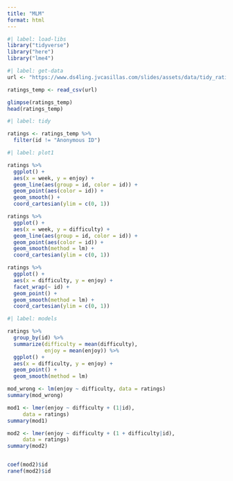 ```yaml
---
title: "MLM"
format: html
---
```


```r
#| label: load-libs
library("tidyverse")
library("here")
library("lme4")
```



```r
#| label: get-data
url <- "https://www.ds4ling.jvcasillas.com/slides/assets/data/tidy_ratings.csv"

ratings_temp <- read_csv(url)

glimpse(ratings_temp)
head(ratings_temp)
```

```r
#| label: tidy

ratings <- ratings_temp %>% 
  filter(id != "Anonymous ID")
```



```r
#| label: plot1

ratings %>% 
  ggplot() + 
  aes(x = week, y = enjoy) + 
  geom_line(aes(group = id, color = id)) + 
  geom_point(aes(color = id)) + 
  geom_smooth() + 
  coord_cartesian(ylim = c(0, 1))

ratings %>% 
  ggplot() + 
  aes(x = week, y = difficulty) + 
  geom_line(aes(group = id, color = id)) + 
  geom_point(aes(color = id)) + 
  geom_smooth(method = lm) + 
  coord_cartesian(ylim = c(0, 1))

ratings %>% 
  ggplot() + 
  aes(x = difficulty, y = enjoy) + 
  facet_wrap(~ id) + 
  geom_point() + 
  geom_smooth(method = lm) + 
  coord_cartesian(ylim = c(0, 1))
```


```r
#| label: models

ratings %>% 
  group_by(id) %>% 
  summarize(difficulty = mean(difficulty), 
            enjoy = mean(enjoy)) %>% 
  ggplot() + 
  aes(x = difficulty, y = enjoy) + 
  geom_point() + 
  geom_smooth(method = lm)

mod_wrong <- lm(enjoy ~ difficulty, data = ratings)
summary(mod_wrong)

mod1 <- lmer(enjoy ~ difficulty + (1|id), 
     data = ratings)
summary(mod1)

mod2 <- lmer(enjoy ~ difficulty + (1 + difficulty|id), 
     data = ratings)
summary(mod2)


coef(mod2)$id
ranef(mod2)$id




```

